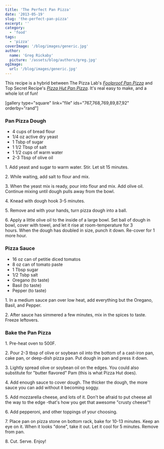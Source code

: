 ```yaml
---
title: 'The Perfect Pan Pizza'
date: '2013-05-19'
slug: 'the-perfect-pan-pizza'
excerpt: ''
category:
  - 'food'
tags:
  - 'pizza'
coverImage: '/blog/images/generic.jpg'
author:
  name: 'Greg Rickaby'
  picture: '/assets/blog/authors/greg.jpg'
ogImage:
  url: '/blog/images/generic.jpg'
---
```


This recipe is a hybrid between The Pizza Lab's *[Foolproof Pan Pizza](http://slice.seriouseats.com/archives/2013/01/the-pizza-lab-the-worlds-easiest-pizza-no-knead-no-stretch-pan-pizza.html)* and Top Secret Recipe's *[Pizza Hut Pan Pizza](http://www.topsecretrecipes.com/Pizza-Hut-Pan-Pizza-Recipe.html)*. It's real easy to make, and a whole lot of fun!

\[gallery type="square" link="file" ids="767,768,769,89,87,92" orderby="rand"\]

### Pan Pizza Dough

- 4 cups of bread flour
- 1/4 oz active dry yeast
- 1 Tsbp of sugar
- 1 1/2 Tbsp of salt
- 1 1/2 cups of warm water
- 2-3 Tbsp of olive oil

1\. Add yeast and sugar to warm water. Stir. Let sit 15 minutes.

2\. While waiting, add salt to flour and mix.

3\. When the yeast mix is ready, pour into flour and mix. Add olive oil. Continue mixing until dough pulls away from the bowl.

4\. Knead with dough hook 3-5 minutes.

5\. Remove and with your hands, turn pizza dough into a ball.

6\. Apply a little olive oil to the inside of a large bowl. Set ball of dough in bowl, cover with towel, and let it rise at room-temperature for 3 hours. When the dough has doubled in size, punch it down. Re-cover for 1 more hour.

### Pizza Sauce

- 16 oz can of petitie diced tomatos
- 8 oz can of tomato paste
- 1 Tbsp sugar
- 1/2 Tsbp salt
- Oregano (to taste)
- Basil (to taste)
- Pepper (to taste)

1\. In a medium sauce pan over low heat, add everything but the Oregano, Basil, and Pepper.

2\. After sauce has simmered a few minutes, mix in the spices to taste. Freeze leftovers.

### Bake the Pan Pizza

1\. Pre-heat oven to 500F.

2\. Pour 2-3 tbsp of olive or soybean oil into the bottom of a cast-iron pan, cake pan, or deep-dish pizza pan. Put dough in pan and press it down.

3\. Lightly spread olive or soybean oil on the edges. You could also substitute for "butter flavored" Pam (this is what Pizza Hut does).

4\. Add enough sauce to cover dough. The thicker the dough, the more sauce you can add without it becoming soggy.

5\. Add mozzarella cheese, and lots of it. Don't be afraid to put cheese all the way to the edge -that's how you get that awesome "crusty cheese"!

6\. Add pepperoni, and other toppings of your choosing.

7\. Place pan on pizza stone on bottom rack, bake for 10-13 minutes. Keep an eye on it. When it looks "done", take it out. Let it cool for 5 minutes. Remove from pan.

8\. Cut. Serve. Enjoy!
